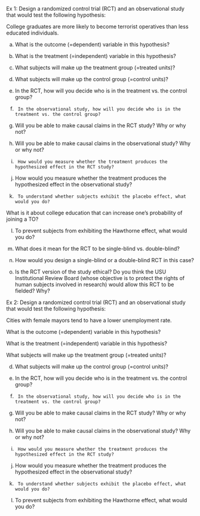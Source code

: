 Ex 1: Design a randomized control trial (RCT) and an observational study that would test the following hypothesis:
 
College graduates are more likely to become terrorist operatives than less educated individuals.  

 
a. 	What is the outcome (=dependent) variable in this hypothesis?
 
 
 
b. 	What is the treatment (=independent) variable in this hypothesis?
 
 
 
c. 	What subjects will make up the treatment group (=treated units)?
 
 
 
d. 	What subjects will make up the control group (=control units)?
 
 
 
e. 	In the RCT, how will you decide who is in the treatment vs. the control group?
 
 
 
f.  	In the observational study, how will you decide who is in the treatment vs. the control group?
 
 
 
g. 	Will you be able to make causal claims in the RCT study? Why or why not?
 
 
 
h. 	Will you be able to make causal claims in the observational study? Why or why not?
 
 
 
i.  	How would you measure whether the treatment produces the hypothesized effect in the RCT study?



j. How would you measure whether the treatment produces the hypothesized effect in the observational study?
 


k.  	To understand whether subjects exhibit the placebo effect, what would you do?
 
What is it about college education that can increase one’s probability of joining a TO?

 
l. 	To prevent subjects from exhibiting the Hawthorne effect, what would you do?
 
 
 
m.  What does it mean for the  RCT to be single-blind vs. double-blind? 



n. How would you design a single-blind or a double-blind RCT in this case? 
  
 
 
o. 	Is the RCT version of the study ethical? Do you think the USU Institutional Review Board (whose objective is to protect the rights of human subjects involved in research) would allow this RCT to be fielded? Why?



Ex 2: Design a randomized control trial (RCT) and an observational study that would test the following hypothesis:
 
Cities with female mayors tend to have a lower unemployment rate.    
 
 
What is the outcome (=dependent) variable in this hypothesis?
 
 
 
What is the treatment (=independent) variable in this hypothesis?
 
 
 
What subjects will make up the treatment group (=treated units)?
 
 
 
d. 	What subjects will make up the control group (=control units)?
 
 
 
e. 	In the RCT, how will you decide who is in the treatment vs. the control group?
 
 
 
f.  	In the observational study, how will you decide who is in the treatment vs. the control group?



g. 	Will you be able to make causal claims in the RCT study? Why or why not?
 
 
 
h. 	Will you be able to make causal claims in the observational study? Why or why not?
 
 
 
i.  	How would you measure whether the treatment produces the hypothesized effect in the RCT study?



j. How would you measure whether the treatment produces the hypothesized effect in the observational study?
 


k.  	To understand whether subjects exhibit the placebo effect, what would you do?
 
 
 
l. 	To prevent subjects from exhibiting the Hawthorne effect, what would you do?
